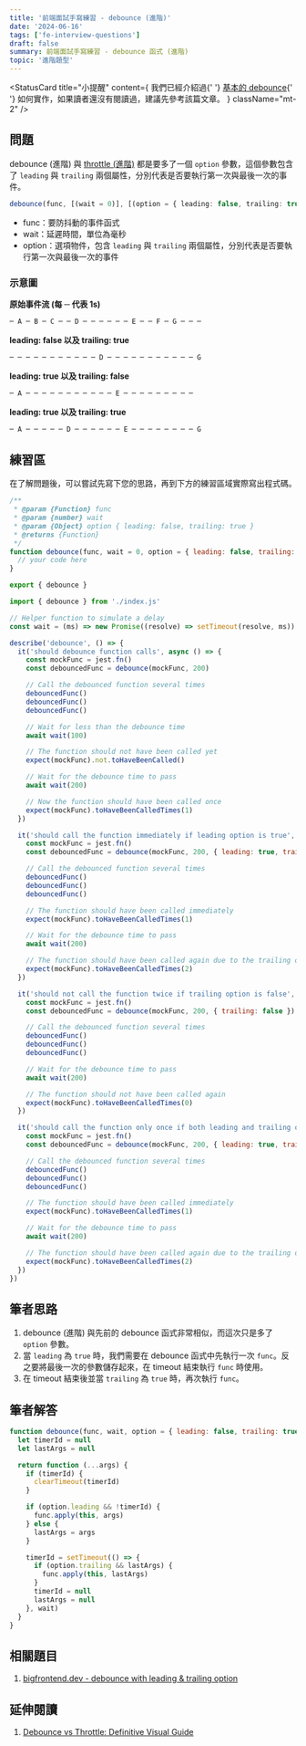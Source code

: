```yaml
---
title: '前端面試手寫練習 - debounce (進階)'
date: '2024-06-16'
tags: ['fe-interview-questions']
draft: false
summary: 前端面試手寫練習 - debounce 函式 (進階)
topic: '進階題型'
---
```


<StatusCard
  title="小提醒"
  content={
    <span>
      我們已經介紹過{' '}
      <a href="/writing/fe-interview-questions/utility/general/debounce">基本的 debounce</a>{' '}
      如何實作，如果讀者還沒有閱讀過，建議先參考該篇文章。
    </span>
  }
  className="mt-2"
/>

## 問題

debounce (進階) 與 [throttle (進階)](/writing/fe-interview-questions/utility/general/advanced-throttle) 都是要多了一個 `option` 參數，這個參數包含了 `leading` 與 `trailing` 兩個屬性，分別代表是否要執行第一次與最後一次的事件。

```typescript
debounce(func, [(wait = 0)], [(option = { leading: false, trailing: true })];
```

- func：要防抖動的事件函式
- wait：延遲時間，單位為毫秒
- option：選項物件，包含 `leading` 與 `trailing` 兩個屬性，分別代表是否要執行第一次與最後一次的事件

### 示意圖

**原始事件流 (每 ─ 代表 1s)**

```bash
─ A ─ B ─ C ─ ─ D ─ ─ ─ ─ ─ ─ E ─ ─ F ─ G ─ ─ ─
```

**leading: false 以及 trailing: true**

```bash
─ ─ ─ ─ ─ ─ ─ ─ ─ ─ ─ D ─ ─ ─ ─ ─ ─ ─ ─ ─ ─ ─ G
```

**leading: true 以及 trailing: false**

```bash
─ A ─ ─ ─ ─ ─ ─ ─ ─ ─ ─ ─ E ─ ─ ─ ─ ─ ─ ─ ─ ─
```

**leading: true 以及 trailing: true**

```bash
─ A ─ ─ ─ ─ ─ D ─ ─ ─ ─ ─ ─ E ─ ─ ─ ─ ─ ─ ─ ─ G
```

## 練習區

在了解問題後，可以嘗試先寫下您的思路，再到下方的練習區域實際寫出程式碼。

<Sandpack lang="test-ts" activeFile="index.js" showTests={true}>

```js file=index.js
/**
 * @param {Function} func
 * @param {number} wait
 * @param {Object} option { leading: false, trailing: true }
 * @returns {Function}
 */
function debounce(func, wait = 0, option = { leading: false, trailing: true }) {
  // your code here
}

export { debounce }
```

```js file=debounce.test.js hidden=true
import { debounce } from './index.js'

// Helper function to simulate a delay
const wait = (ms) => new Promise((resolve) => setTimeout(resolve, ms))

describe('debounce', () => {
  it('should debounce function calls', async () => {
    const mockFunc = jest.fn()
    const debouncedFunc = debounce(mockFunc, 200)

    // Call the debounced function several times
    debouncedFunc()
    debouncedFunc()
    debouncedFunc()

    // Wait for less than the debounce time
    await wait(100)

    // The function should not have been called yet
    expect(mockFunc).not.toHaveBeenCalled()

    // Wait for the debounce time to pass
    await wait(200)

    // Now the function should have been called once
    expect(mockFunc).toHaveBeenCalledTimes(1)
  })

  it('should call the function immediately if leading option is true', async () => {
    const mockFunc = jest.fn()
    const debouncedFunc = debounce(mockFunc, 200, { leading: true, trailing: true })

    // Call the debounced function several times
    debouncedFunc()
    debouncedFunc()
    debouncedFunc()

    // The function should have been called immediately
    expect(mockFunc).toHaveBeenCalledTimes(1)

    // Wait for the debounce time to pass
    await wait(200)

    // The function should have been called again due to the trailing option
    expect(mockFunc).toHaveBeenCalledTimes(2)
  })

  it('should not call the function twice if trailing option is false', async () => {
    const mockFunc = jest.fn()
    const debouncedFunc = debounce(mockFunc, 200, { trailing: false })

    // Call the debounced function several times
    debouncedFunc()
    debouncedFunc()
    debouncedFunc()

    // Wait for the debounce time to pass
    await wait(200)

    // The function should not have been called again
    expect(mockFunc).toHaveBeenCalledTimes(0)
  })

  it('should call the function only once if both leading and trailing options are true', async () => {
    const mockFunc = jest.fn()
    const debouncedFunc = debounce(mockFunc, 200, { leading: true, trailing: true })

    // Call the debounced function several times
    debouncedFunc()
    debouncedFunc()
    debouncedFunc()

    // The function should have been called immediately
    expect(mockFunc).toHaveBeenCalledTimes(1)

    // Wait for the debounce time to pass
    await wait(200)

    // The function should have been called again due to the trailing option
    expect(mockFunc).toHaveBeenCalledTimes(2)
  })
})
```

</Sandpack>

## 筆者思路

1. debounce (進階) 與先前的 debounce 函式非常相似，而這次只是多了 `option` 參數。
2. 當 `leading` 為 `true` 時，我們需要在 debounce 函式中先執行一次 `func`。反之要將最後一次的參數儲存起來，在 timeout 結束執行 `func` 時使用。
3. 在 timeout 結束後並當 `trailing` 為 `true` 時，再次執行 `func`。

## 筆者解答

```javascript
function debounce(func, wait, option = { leading: false, trailing: true }) {
  let timerId = null
  let lastArgs = null

  return function (...args) {
    if (timerId) {
      clearTimeout(timerId)
    }

    if (option.leading && !timerId) {
      func.apply(this, args)
    } else {
      lastArgs = args
    }

    timerId = setTimeout(() => {
      if (option.trailing && lastArgs) {
        func.apply(this, lastArgs)
      }
      timerId = null
      lastArgs = null
    }, wait)
  }
}
```

## 相關題目

1. [bigfrontend.dev - debounce with leading & trailing option](https://bigfrontend.dev/problem/implement-debounce-with-leading-and-trailing-option)

## 延伸閱讀

1. [Debounce vs Throttle: Definitive Visual Guide](https://kettanaito.com/blog/debounce-vs-throttle)

